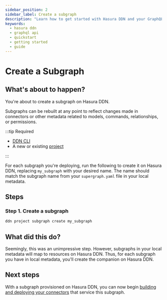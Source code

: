 ```yaml
---
sidebar_position: 2
sidebar_label: Create a subgraph
description: "Learn how to get started with Hasura DDN and your GraphQL API."
keywords:
  - hasura ddn
  - graphql api
  - quickstart
  - getting started
  - guide
---
```



# Create a Subgraph

## What's about to happen?

You're about to create a subgraph on Hasura DDN.

Subgraphs can be rebuilt at any point to reflect changes made in connectors or other metadata related to models,
commands, relationships, or permissions.

:::tip Required

- [DDN CLI](/quickstart.mdx)
- A new or existing [project](/deployment/hasura-ddn/tutorial/01-create-a-project.mdx)

:::

For each subgraph you're deploying, run the following to create it on Hasura DDN, replacing `my_subgraph` with your
desired name. The name should match the subgraph name from your `supergraph.yaml` file in your local metadata.

<Thumbnail src="/img/get-started/ERD/create-subgraph2.png" alt="Create a subgraph on Hasura DDN" width="1000px" />

## Steps

### Step 1. Create a subgraph

```bash title="From any project directory, run:"
ddn project subgraph create my_subgraph
```

## What did this do?

Seemingly, this was an unimpressive step. However, subgraphs in your local metadata will map to resources on Hasura DDN.
Thus, for each subgraph you have in local metadata, you'll create the companion on Hasura DDN.

## Next steps

With a subgraph provisioned on Hasura DDN, you can now begin
[building and deploying your connectors](/deployment/hasura-ddn/tutorial/deploy-a-connector) that service this subgraph.

